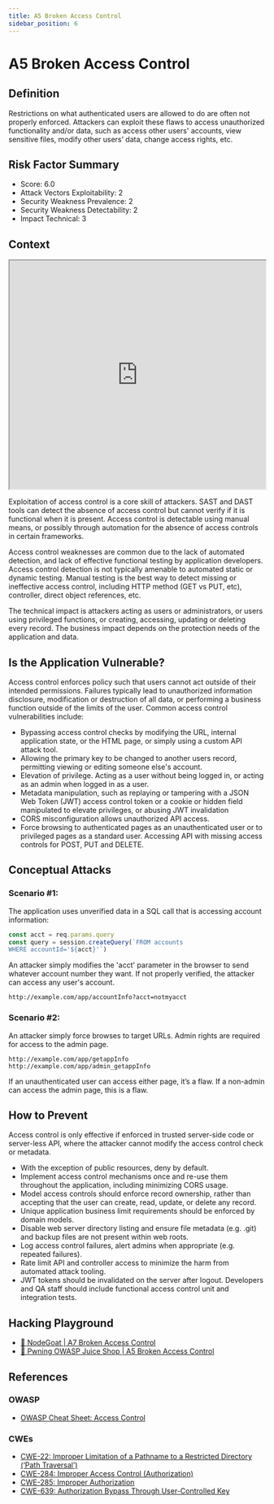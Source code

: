 ```yaml
---
title: A5 Broken Access Control
sidebar_position: 6
---
```


# A5 Broken Access Control

## Definition

Restrictions on what authenticated users are allowed to do are often not properly enforced.
Attackers can exploit these flaws to access unauthorized functionality and/or data, such as access
other users' accounts, view sensitive files, modify other users’ data, change access rights, etc.

## Risk Factor Summary

- Score: 6.0
- Attack Vectors Exploitability: 2
- Security Weakness Prevalence: 2
- Security Weakness Detectability: 2
- Impact Technical: 3

## Context

<iframe
  width='100%'
  height='450'
  src='https://www.youtube.com/embed/P38at6Tp8Ms'
></iframe>

Exploitation of access control is a
core skill of attackers. SAST and
DAST tools can detect the absence of
access control but cannot verify if it is
functional when it is present. Access
control is detectable using manual
means, or possibly through
automation for the absence of access
controls in certain frameworks.

Access control weaknesses are common due to the
lack of automated detection, and lack of effective
functional testing by application developers.
Access control detection is not typically amenable to
automated static or dynamic testing. Manual testing
is the best way to detect missing or ineffective
access control, including HTTP method (GET vs
PUT, etc), controller, direct object references, etc.

The technical impact is attackers
acting as users or administrators, or
users using privileged functions, or
creating, accessing, updating or
deleting every record.
The business impact depends on the
protection needs of the application
and data.

## Is the Application Vulnerable?

Access control enforces policy such that users cannot act
outside of their intended permissions. Failures typically lead to
unauthorized information disclosure, modification or destruction
of all data, or performing a business function outside of the limits
of the user. Common access control vulnerabilities include:

- Bypassing access control checks by modifying the URL,
  internal application state, or the HTML page, or simply using a
  custom API attack tool.
- Allowing the primary key to be changed to another users
  record, permitting viewing or editing someone else's account.
- Elevation of privilege. Acting as a user without being logged in,
  or acting as an admin when logged in as a user.
- Metadata manipulation, such as replaying or tampering with a
  JSON Web Token (JWT) access control token or a cookie or
  hidden field manipulated to elevate privileges, or abusing JWT
  invalidation
- CORS misconfiguration allows unauthorized API access.
- Force browsing to authenticated pages as an unauthenticated
  user or to privileged pages as a standard user. Accessing API
  with missing access controls for POST, PUT and DELETE.

## Conceptual Attacks

### Scenario #1:

The application uses unverified data in a SQL call
that is accessing account information:

```js
const acct = req.params.query
const query = session.createQuery(`FROM accounts
WHERE accountId='${acct}'`)
```

An attacker simply modifies the 'acct' parameter in the browser to
send whatever account number they want. If not properly
verified, the attacker can access any user's account.

```
http://example.com/app/accountInfo?acct=notmyacct
```

### Scenario #2:

An attacker simply force browses to target URLs.
Admin rights are required for access to the admin page.

```
http://example.com/app/getappInfo
http://example.com/app/admin_getappInfo
```

If an unauthenticated user can access either page, it’s a flaw. If a
non-admin can access the admin page, this is a flaw.

## How to Prevent

Access control is only effective if enforced in trusted server-side
code or server-less API, where the attacker cannot modify the
access control check or metadata.

- With the exception of public resources, deny by default.
- Implement access control mechanisms once and re-use them
  throughout the application, including minimizing CORS usage.
- Model access controls should enforce record ownership, rather
  than accepting that the user can create, read, update, or delete
  any record.
- Unique application business limit requirements should be
  enforced by domain models.
- Disable web server directory listing and ensure file metadata
  (e.g. .git) and backup files are not present within web roots.
- Log access control failures, alert admins when appropriate
  (e.g. repeated failures).
- Rate limit API and controller access to minimize the harm from
  automated attack tooling.
- JWT tokens should be invalidated on the server after logout.
  Developers and QA staff should include functional access control
  unit and integration tests.

## Hacking Playground

- [🐐 NodeGoat | A7 Broken Access Control](https://nodegoat.herokuapp.com/tutorial/a7)
- [🧃 Pwning OWASP Juice Shop | A5 Broken Access Control](https://pwning.owasp-juice.shop/part2/broken-access-control.html)

## References

### OWASP

- [OWASP Cheat Sheet: Access Control](https://cheatsheetseries.owasp.org/cheatsheets/Access_Control_Cheat_Sheet.html)

### CWEs

- [CWE-22: Improper Limitation of a Pathname to a Restricted Directory (‘Path Traversal’)](https://cwe.mitre.org/data/definitions/22.html)
- [CWE-284: Improper Access Control (Authorization)](https://cwe.mitre.org/data/definitions/284.html)
- [CWE-285: Improper Authorization](https://cwe.mitre.org/data/definitions/285.html)
- [CWE-639: Authorization Bypass Through User-Controlled Key](https://cwe.mitre.org/data/definitions/639.html)
